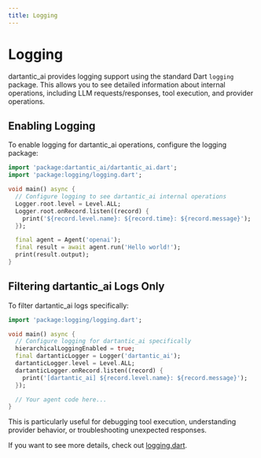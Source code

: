 ```yaml
---
title: Logging
---
```


# Logging

dartantic_ai provides logging support using the standard Dart `logging` package.
This allows you to see detailed information about internal operations, including
LLM requests/responses, tool execution, and provider operations.

## Enabling Logging

To enable logging for dartantic_ai operations, configure the logging package:

```dart
import 'package:dartantic_ai/dartantic_ai.dart';
import 'package:logging/logging.dart';

void main() async {
  // Configure logging to see dartantic_ai internal operations
  Logger.root.level = Level.ALL;
  Logger.root.onRecord.listen((record) {
    print('${record.level.name}: ${record.time}: ${record.message}');
  });

  final agent = Agent('openai');
  final result = await agent.run('Hello world!');
  print(result.output);
}
```

## Filtering dartantic_ai Logs Only

To filter dartantic_ai logs specifically:

```dart
import 'package:logging/logging.dart';

void main() async {
  // Configure logging for dartantic_ai specifically
  hierarchicalLoggingEnabled = true;
  final dartanticLogger = Logger('dartantic_ai');
  dartanticLogger.level = Level.ALL;
  dartanticLogger.onRecord.listen((record) {
    print('[dartantic_ai] ${record.level.name}: ${record.message}');
  });

  // Your agent code here...
}
```

This is particularly useful for debugging tool execution, understanding provider
behavior, or troubleshooting unexpected responses.

If you want to see more details, check out [logging.dart](../example/bin/logging.dart). 